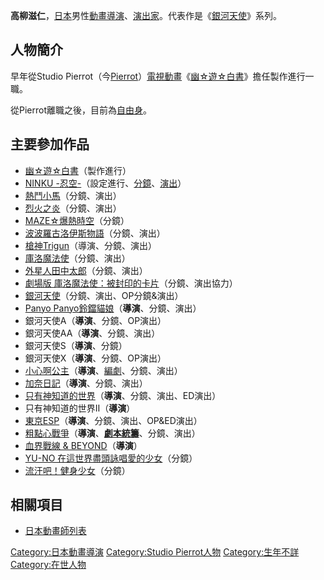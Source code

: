 {{Notability Unreferenced|time=2016-08-15T16:47:59+00:00}}
{{unreferenced|time=2016-08-15T16:47:59+00:00}}	
{{noteTA|G1=Anime}}
{{japanese|japanese=高柳 滋仁|kana=たかやなぎ しげひと|romaji=Takayanagi Shigehito}}
'''高柳滋仁'''，[[日本|日本]]男性[[動畫|動畫]][[導演|導演]]、[[戲劇|演出家]]。代表作是《[[銀河天使|銀河天使]]》系列。

== 人物簡介 ==
早年從Studio Pierrot（今[[Studio_Pierrot|Pierrot]]）[[電視動畫|電視動畫]]《[[幽遊白書|幽☆遊☆白書]]》擔任製作進行一職。

從Pierrot離職之後，目前為[[自由職業|自由身]]。

== 主要參加作品 ==
* [[幽遊白書|幽☆遊☆白書]]（製作進行）
* [[忍空|NINKU -忍空-]]（設定進行、[[分鏡|分鏡]]、[[戲劇|演出]]）
* [[熱鬥小馬|熱鬥小馬]]（分鏡、演出）
* [[烈火之炎|烈火之炎]]（分鏡、演出）
* [[MAZE☆爆熱時空|MAZE☆爆熱時空]]（分鏡）
* [[波波羅古洛伊斯物語|波波羅古洛伊斯物語]]（分鏡、演出）
* [[槍神Trigun|槍神Trigun]]（導演、分鏡、演出）
* [[百變小櫻|庫洛魔法使]]（分鏡、演出）
* [[外星人田中太郎|外星人田中太郎]]（分鏡、演出）
* [[百變小櫻#庫洛魔法使劇場版：被封印的卡片|劇場版 庫洛魔法使：被封印的卡片]]（分鏡、演出協力）
* [[銀河天使|銀河天使]]（分鏡、演出、OP分鏡&演出）
* [[鈴鐺貓娘|Panyo Panyo鈴鐺貓娘]]（'''導演'''、分鏡、演出）
* 銀河天使A（'''導演'''、分鏡、OP演出）
* 銀河天使AA（'''導演'''、分鏡、演出）
* 銀河天使S（'''導演'''、分鏡）
* 銀河天使X（'''導演'''、分鏡、OP演出）
* [[小心啊公主|小心啊公主]]（'''導演'''、[[編劇|編劇]]、分鏡、演出）
* [[加奈日記|加奈日記]]（'''導演'''、分鏡、演出）
* [[只有神知道的世界|只有神知道的世界]]（'''導演'''、分鏡、演出、ED演出）
* 只有神知道的世界Ⅱ（'''導演'''）
* [[東京ESP|東京ESP]]（'''導演'''、分鏡、演出、OP&ED演出）
* [[粗點心戰爭|粗點心戰爭]]（'''導演'''、'''[[劇本統籌|劇本統籌]]'''、分鏡、演出）
* [[血界戰線|血界戰線 & BEYOND]]（'''導演'''）
* [[YU-NO_在這世界盡頭詠唱愛的少女|YU-NO 在這世界盡頭詠唱愛的少女]]（分鏡）
* [[流汗吧！健身少女|流汗吧！健身少女]]（分鏡）

== 相關項目 ==
* [[日本動畫師列表|日本動畫師列表]]

{{anime-stub}}
{{DEFAULTSORT:Takayanagi Shigehito}}
[[Category:日本動畫導演|Category:日本動畫導演]]
[[Category:Studio_Pierrot人物|Category:Studio Pierrot人物]]
[[Category:生年不詳|Category:生年不詳]]
[[Category:在世人物|Category:在世人物]]
